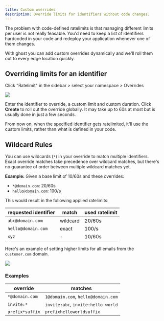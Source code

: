 ```yaml
---
title: Custom overrides 
description: Override limits for identifiers without code changes.
---
```


The problem with code-defined ratelimits is that managing different limits per user is not really feasable.
You'd need to keep a list of identifiers hardcoded in your code and redeploy your application whenever one of them changes.

With ghost you can add custom overrides dynamically and we'll roll them out to every edge location quickly.


## Overriding limits for an identifier


<Steps>

<Step title="Head over to your namespace page">

Click "Ratelimit" in the sidebar > select your namespace > Overrides

</Step>
<Step title="Create a new override">

<Frame>
      <img src="/ratelimiting/new-override.png"/>
</Frame>

Enter the identifier to override, a custom limit and custom duration.
</Step>
<Step title="Save">
Click **Create** to roll out the override globally. It may take up to 60s at most but is usually done in just a few seconds.

From now on, when the specified identifier gets ratelimited, it'll use the custom limits, rather than what is defined in your code.
</Step>
</Steps>


## Wildcard Rules

You can use wildcards (`*`) in your override to match multiple identifiers.
Exact override matches take precedence over wildcard matches, but there's no guarantee of order between multiple wildcard matches yet.

**Example:**
Given a base limit of 10/60s and these overrides: 
- `*@domain.com`: 20/60s
- `hello@domain.com`: 100/s

This would result in the following applied ratelimits:

| requested identifier  | match     | used ratelimit  |
|-----------------------|-----------|-----------------|
| `abc@domain.com`      | wildcard  | 20/60s          |
| `hello@domain.com`    | exact     | 100/s           |
| `xyz`                 | -         | 10/60s          |

Here's an example of setting higher limits for all emails from the `customer.com` domain.


<Frame>
      <img src="/ratelimiting/wildcard-override.png"/>
</Frame>

### Examples

| override        | matches                                 |
|-----------------|-----------------------------------------|
| `*@domain.com`  | `1@domain.com`, `hello@domain.com`      |
| `invite:*`      | `invite:abc`, `invite:hello world`      |
| `prefix*suffix` | `prefixhelloworldsuffix`                |
